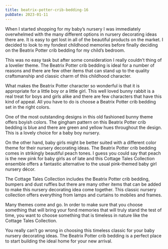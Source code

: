 ```yaml
---
title: beatrix-potter-crib-bedding-16
pubDate: 2023-01-11
---
```


When I started shopping for my baby’s nursery I was immediately overwhelmed with the many different options in nursery decorating ideas there are. It is easy to get lost in all of the beautiful products on the market. I decided to look to my fondest childhood memories before finally deciding on the Beatrix Potter crib bedding for my child’s bedroom.

This was no easy task but after some consideration I really couldn’t thing of a lovelier theme. The Beatrix Potter crib bedding is ideal for a number of reasons and there are few other items that can stand up to the quality craftsmanship and classic charm of this childhood character. 

What makes the Beatrix Potter character so wonderful is that it is appropriate for a little boy or a little girl. This well loved bunny rabbit is a real treat for boys and girls alike and there are few characters that have this kind of appeal. All you have to do is choose a Beatrix Potter crib bedding set in the right colors.

One of the most outstanding designs in this old fashioned bunny theme offers boyish colors. The gingham pattern on this Beatrix Potter crib bedding is blue and there are green and yellow hues throughout the design. This is a lovely choice for a baby boy nursery. 
 
On the other hand, baby girls might be better suited with a different color theme for their nursery decorating ideas. The Beatrix Potter crib bedding comes in strikingly beautiful peach tones.  I guess you could say that peach is the new pink for baby girls as of late and this Cottage Tales Collection ensemble offers a fantastic alternative to the usual pink-themed baby girl nursery décor.

The Cottage Tales Collection includes the Beatrix Potter crib bedding, bumpers and dust ruffles but there are many other items that can be added to make this nursery decorating idea come together. This classic nursery collection offers everything from lamps and curtains to mobiles and frames.

Many themes come and go. In order to make sure that you choose something that will bring your fond memories that will truly stand the test of time, you want to choose something that is timeless in nature like the Cottage Tales Collection. 

You really can’t go wrong in choosing this timeless classic for your baby nursery decorating ideas. The Beatrix Potter crib bedding is a perfect place to start building the ideal home for your new arrival.